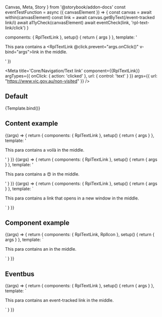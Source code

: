   Canvas,
  Meta,
  Story
} from '@storybook/addon-docs'
const eventTestFunction = async ({ canvasElement }) => {
  const canvas = await within(canvasElement)
  const link = await canvas.getByText(/event-tracked link/i)
  await a11yCheck(canvasElement)
  await eventCheck(link, 'rpl-text-link/click')
}

  components: { RplTextLink },
  setup() { return { args } },
  template: '<p class="sb-container rpl-type-p">This para contains a <RplTextLink @click.prevent="args.onClick()" v-bind="args">link</RplTextLink> in the middle.</p>'
})

<Meta
  title='Core/Navigation/Text link'
  component={{RplTextLink}}
  argTypes={{
    onClick: { action: 'clicked' },
    url: {
      control: 'text'
    }
  }}
  args={{
    url: "https://www.vic.gov.au/non-visited"
  }}
/>

<ArgsTable of={RplTextLink} />

## Default

<Canvas>
  <Story
    play={a11yStoryCheck}
    name='Default'
  >
    {Template.bind()}
  </Story>
</Canvas>

## Content example

<Canvas>
  <Story name="Example/Content/Accent" play={a11yStoryCheck}>
    {(args) => {
      return {
        components: { RplTextLink },
        setup() { return { args } },
        template: '<p class="sb-container rpl-type-p">This para contains a <RplTextLink v-bind="args">voilà</RplTextLink> in the middle.</p>'
      }
    }}
  </Story>
  <Story name="Example/Content/Emoji" play={a11yStoryCheck}>
    {(args) => {
      return {
        components: { RplTextLink },
        setup() { return { args } },
        template: '<p class="sb-container rpl-type-p">This para contains a <RplTextLink v-bind="args">😍</RplTextLink> in the middle.</p>'
      }
    }}
  </Story>
  <Story name="Example/Content/Target" play={a11yStoryCheck}>
    {(args) => {
      return {
        components: { RplTextLink },
        setup() { return { args } },
        template: `<p class="sb-container rpl-type-p">This para contains a <RplTextLink v-bind="args" target="_blank">link that opens in a new window</RplTextLink> in the middle.</p>`
      }
    }}
  </Story>
</Canvas>

## Component example

<Canvas>
  <Story name="Example/Component/Icon" play={a11yStoryCheck}>
    {(args) => {
      return {
        components: { RplTextLink, RplIcon },
        setup() { return { args } },
        template: `<p class="sb-container rpl-type-p">This para contains an <RplTextLink v-bind="args"><RplIcon name="icon-pin" title="download icon"></RplIcon></RplTextLink> in the middle.</p>`
      }
    }}
  </Story>
</Canvas>

## Eventbus

<Canvas>
  <Story
    name="Example/Eventbus"
    play={eventTestFunction}
  >
    {(args) => {
      return {
        components: { RplTextLink },
        setup() { return { args } },
        template: `<p class="sb-container rpl-type-p">This para contains an <RplTextLink v-bind="args" @click.prevent="args.onClick()">event-tracked link</RplTextLink> in the middle.</p>`
      }
    }}
  </Story>
</Canvas>
